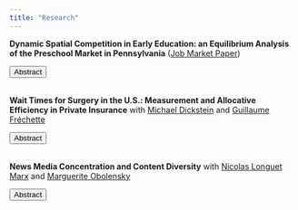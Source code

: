 ```yaml
---
title: "Research"
---
```

<script>
function hide_buttons(abstract) {
    var x = document.getElementById(abstract);
    if (x.style.display === "none") {
        x.style.display = "block";
    } else {
        x.style.display = "none";
    }
}
</script>

**Dynamic Spatial Competition in Early Education: an Equilibrium Analysis of the Preschool Market in Pennsylvania** ([Job Market Paper](content/bodere_jmp.pdf))

<button class="button_that_looks_like_link" role="button" onclick="hide_buttons('abstract_preschool')">Abstract</button>
<div id="abstract_preschool" style="display:none;">
High-quality preschool is one of the most cost-effective educational interventions, yet the United States invests little in early childhood education. Recent policy discussions call for increasing preschool enrollment and raising the quality provided, especially for disadvantaged children, but equilibrium responses of private providers which make up most of the market generate trade-offs between these objectives. Supply expansion may lower incentives to invest in quality, and price responses to demand subsidies can increase the costs faced by non-subsidized parents. This paper develops a dynamic model of the preschool market to evaluate the effectiveness of policies at achieving these objectives. The model nests a static equilibrium model of spatial competition and preschool choice within a dynamic model of providers' entry, exit and quality investments. I estimate this model using data on the universe of child-care centers in Pennsylvania. I use the model to simulate the aggregate and distributional consequences of proposed approaches to early education expansion. I find that policies focused on expanding supply raise access but decrease the quality children attend due to parents' value for proximity. Demand subsidies generate  market expansion, but on their own do not create sufficient incentives for providers to invest in quality. Among the simulated policies, the most cost-effective at expanding high-quality enrollment combine demand subsidies targeted to low-income families with financial support to providers serving disadvantaged children. These policies increase access by reducing exit of providers, and expand high-quality enrollment for low-income children through subsidies. In addition, these targeted policies generate spillovers to the educational quality of non-targeted families by creating incentives for centers to invest in quality.
</div> 

</br>
**Wait Times for Surgery in the U.S.: Measurement and Allocative Efficiency in Private Insurance**
with [<span style="font-weight: normal">Michael Dickstein</span>](http://www.michaeljdickstein.com/) and [<span style="font-weight: normal">Guillaume Fréchette</span>](http://people.cess.fas.nyu.edu/frechette/html/econ.htm)

<button class="button_that_looks_like_link" role="button" onclick="hide_buttons('abstract_wait')">Abstract</button>
<div id="abstract_wait" style="display:none;">
In healthcare systems across the world, limited capacity implies that patients must wait to access surgical care. To evaluate the efficiency and equity consequences of rationing care via
queues, however, requires comprehensive measurement of the length of these waits for multiple
treatments, patient types, and insurance generosities. We employ machine learning models
trained on a large claims dataset of U.S. patients with employer-sponsored insurance to measure
wait times as the delay between (a) the moment our models can confidently classify a patient
as in need of surgery and (b) the day of the surgery. We use this novel measure to study the
distribution of wait times for roughly one million patients across many common surgeries. We
find that men wait less than women, while older patients and patients with comorbidities wait
longer, suggestive of potential medical inefficiencies. Similarly, we show that health insurance
design affects surgical wait times in ways that may not coincide with the value of care. Using
an instrument based on weekly congestion in patients insurance plan, we find that delays have
adverse effects on recovery across a breadth of medical outcomes. Patients who wait a month
more are 3.1% more likely to be readmitted in a hospital, spend 5.9% more, and are prescribed
6.6% more opioids in the six months following a surgery. Combining this empirical design
with recent machine learning tools to recover heterogeneous effects, we quantify the medical
allocative efficiency of surgical wait-lists. Applying our estimates to a subset of the surgeries
that patients undergo, we find that reassigning patient priorities in the queue could substantially
reduce hospital spending.
</div> 

</br>
**News Media Concentration and Content Diversity**
with [<span style="font-weight: normal">Nicolas Longuet Marx</span>](https://nicolaslonguetmarx.github.io/) and [<span style="font-weight: normal">Marguerite Obolensky</span>](https://margueriteobolensky.github.io/)

<button class="button_that_looks_like_link" role="button" onclick="hide_buttons('abstract_media')">Abstract</button>
<div id="abstract_media" style="display:none;">
The rise in political polarization over the recent years has fostered scrutiny of the structure of the news industry’ s influence on political outcomes. How should policymakers regulate news producers when they value news diversity and large publishers shape the ideological landscape? To answer this question, we develop an empirical model of competition for readership and advertisers between news producers. We recover the topic content and ideological positions of 200 major U.S. daily newspapers using recent advances in Natural Language Processing on millions of published articles. We find that over the period 2007-2017, the median newspaper in our sample got closer to the ideology of the Democratic party. Second, we embed these topics and ideal points in a demand model for differentiated products with heterogeneous readers. Our model shows that rich readers lean democrat and consume more news about social and political questions while the elderly are more conservative and care more about local news. Using the estimated demand model and data on advertising contracts and readership, we can recover the cost of producing each type of content. Given this model of news supply, we intend to use our framework to provide recommendations on antitrust rules weighing both consumer welfare and ideological diversity.
</div> 


